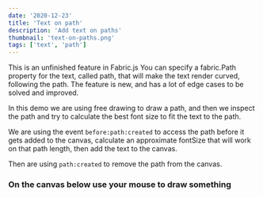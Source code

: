 ```yaml
---
date: '2020-12-23'
title: 'Text on path'
description: 'Add text on paths'
thumbnail: 'text-on-paths.png'
tags: ['text', 'path']
---
```



This is an unfinished feature in Fabric.js
You can specify a fabric.Path property for the text, called path, that will make the text render curved, following the path.
The feature is new, and has a lot of edge cases to be solved and improved.

In this demo we are using free drawing to draw a path, and then we inspect the path and try to calculate the best font size to fit the text to the path.

We are using the event `before:path:created` to access the path before it gets added to the canvas, calculate an approximate fontSize that will work on that path length, then add the text to the canvas.

Then are using `path:created` to remove the path from the canvas.

### On the canvas below use your mouse to draw something

<canvas id="canvas" width="500" height="400" ></canvas>
<TextOnPath client:idle />